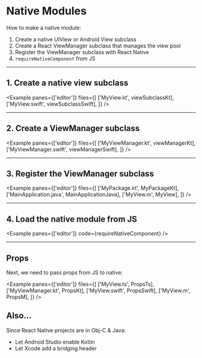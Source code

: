 
# Native Modules

How to make a native module:

1. Create a native UIView or Android View subclass
2. Create a React ViewManager subclass that manages the view pool
3. Register the ViewManager subclass with React Native
4. `requireNativeComponent` from JS

---

## 1. Create a native view subclass

<Example
  panes={['editor']}
  files={[
    ['MyView.kt', viewSubclassKt],
    ['MyView.swift', viewSubclassSwift],
  ]}
/>

---

## 2. Create a ViewManager subclass

<Example
  panes={['editor']}
  files={[
    ['MyViewManager.kt', viewManagerKt],
    ['MyViewManager.swift', viewManagerSwift],
  ]}
/>

---

## 3. Register the ViewManager subclass

<Example
  panes={['editor']}
  files={[
    ['MyPackage.kt', MyPackageKt],
    ['MainApplication.java', MainApplicationJava],
    ['MyView.m', MyView],
  ]}
/>

---

## 4. Load the native module from JS

<Example panes={['editor']} code={requireNativeComponent} />

---

## Props

Next, we need to pass props from JS to native:

<Example
  panes={['editor']}
  files={[
    ['MyView.ts', PropsTs],
    ['MyViewManager.kt', PropsKt],
    ['MyView.swift', PropsSwift],
    ['MyView.m', PropsM],
  ]}
/>

## Also...

Since React Native projects are in Obj-C & Java:

- Let Android Studio enable Kotlin
- Let Xcode add a bridging header
